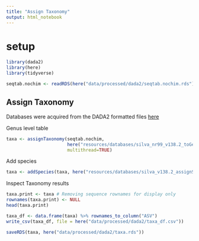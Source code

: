 ```yaml
---
title: "Assign Taxonomy"
output: html_notebook
---
```


# setup
```r
library(dada2)
library(here)
library(tidyverse)
```

```r
seqtab.nochim <- readRDS(here("data/processed/dada2/seqtab.nochim.rds"))
```

## Assign Taxonomy

Databases were acquired from the DADA2 formatted files [here](https://zenodo.org/records/14169026)

Genus level table
```r
taxa <- assignTaxonomy(seqtab.nochim, 
                       here("resources/databases/silva_nr99_v138.2_toGenus_trainset.fa.gz"), 
                       multithread=TRUE)
```

Add species
```r
taxa <- addSpecies(taxa, here("resources/databases/silva_v138.2_assignSpecies.fa.gz"))
```

Inspect Taxonomy results
```r
taxa.print <- taxa # Removing sequence rownames for display only
rownames(taxa.print) <- NULL
head(taxa.print)
```

```r
taxa_df <- data.frame(taxa) %>% rownames_to_column("ASV")
write_csv(taxa_df, file = here("data/processed/dada2/taxa_df.csv"))
```

```r
saveRDS(taxa, here("data/processed/dada2/taxa.rds"))
```

